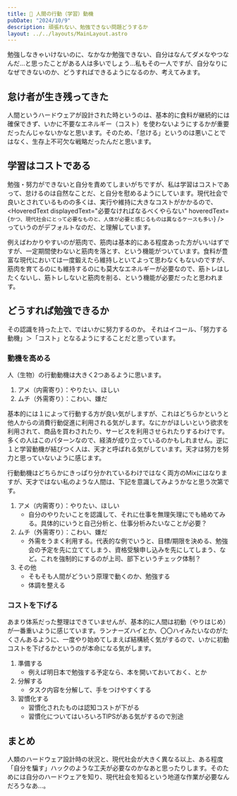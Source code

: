 ```yaml
---
title: 📖 人間の行動（学習）動機
pubDate: "2024/10/9"
description: 頑張れない、勉強できない問題どうするか
layout: ../../layouts/MainLayout.astro
---
```



勉強しなきゃいけないのに、なかなか勉強できない、自分はなんてダメなやつなんだ…と思ったことがある人は多いでしょう…私もその一人ですが、自分なりになぜできないのか、どうすればできるようになるのか、考えてみます。

## 怠け者が生き残ってきた

人間というハードウェアが設計された時というのは、基本的に食料が継続的には確保できず、いかに不要なエネルギー（コスト）を使わないようにするかが重要だったんじゃないかなと思います。そのため、「怠ける」というのは悪いことではなく、生存上不可欠な戦略だったんだと思います。

## 学習はコストである

勉強・努力ができないと自分を責めてしまいがちですが、私は学習はコストであって、怠けるのは自然なことだ、と自分を慰めるようにしています。現代社会で良いとされているものの多くは、実行や維持に大きなコストがかかるので、<HoveredText displayedText="必要なければなるべくやらない" hoveredText={`かつ、現代社会にとって必要なものと、人体が必要と感じるものは異なるケースも多い`} />っていうのがデフォルトなのだ、と理解しています。

例えばわかりやすいのが筋肉で、筋肉は基本的にある程度あった方がいいはずですが、一定期間使わないと筋肉を落とす、という機能がついています。食料が豊富な現代においては一度鍛えたら維持しといてよって思わなくもないのですが、筋肉を育てるのにも維持するのにも莫大なエネルギーが必要なので、筋トレはしたくないし、筋トレしないと筋肉を削る、という機能が必要だったと思われます。

## どうすれば勉強できるか

その認識を持った上で、ではいかに努力するのか。
それはイコール、「努力する動機」＞「コスト」となるようにすることだと思っています。

### 動機を高める

人（生物）の行動動機は大きく2つあるように思います。

1. アメ（内需寄り）：やりたい、ほしい
2. ムチ（外需寄り）：こわい、嫌だ

基本的には１によって行動する方が良い気がしますが、これはどちらかというと他人からの消費行動促進に利用される気がします。なにかがほしいという欲求を利用されて、商品を買わされたり、サービスを利用させられたりするわけです。多くの人はこのパターンなので、経済が成り立っているのかもしれません。逆に１と学習動機が結びつく人は、天才と呼ばれる気がしています。天才は努力を努力と思っていないように感じます。

行動動機はどちらかにきっぱり分かれているわけではなく両方のMixにはなりますが、天才ではない私のような人間は、下記を意識してみようかなと思う次第です。

1. アメ（内需寄り）：やりたい、ほしい
    - 自分のやりたいことを認識して、それに仕事を無理矢理にでも絡めてみる。具体的にいうと自己分析と、仕事分析みたいなことが必要？
2. ムチ（外需寄り）：こわい、嫌だ
    - 外需をうまく利用する。代表的な例でいうと、目標/期限を決める、勉強会の予定を先に立ててしまう、資格受験申し込みを先にしてしまう、など。これを強制的にするのが上司、部下というチェック体制？
3. その他
    - そもそも人間がどういう原理で動くのか、勉強する
    - 体調を整える

### コストを下げる

あまり体系だった整理はできていませんが、基本的に人間は初動（やりはじめ）が一番重いように感じています。ランナーズハイとか、〇〇ハイみたいなのがたくさんあるように、一度やり始めてしまえば結構続く気がするので、いかに初動コストを下げるかというのが本命になる気がします。

1. 準備する
    - 例えば明日本で勉強する予定なら、本を開いておいておく、とか
1. 分解する
    - タスク内容を分解して、手をつけやすくする
1. 習慣化する
    - 習慣化されたものは認知コストが下がる
    - 習慣化についてはいろいろTIPSがある気がするので別途

## まとめ

人類のハードウェア設計時の状況と、現代社会が大きく異なる以上、ある程度「自分を騙す」ハックのような工夫が必要なのかなあと思ったりします。そのためには自分のハードウェアを知り、現代社会を知るという地道な作業が必要なんだろうなあ…。
